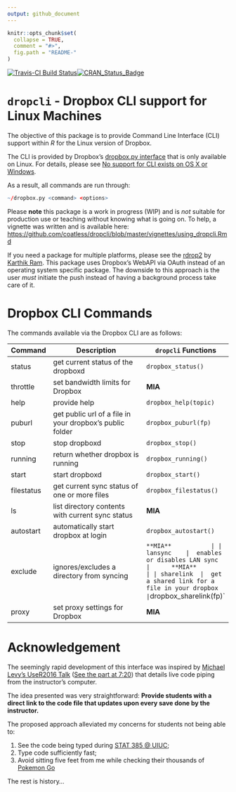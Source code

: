 ```yaml
---
output: github_document
---
```


<!-- README.md is generated from README.Rmd. Please edit that file -->

```r
knitr::opts_chunk$set(
  collapse = TRUE,
  comment = "#>",
  fig.path = "README-"
)
```

[![Travis-CI Build Status](https://travis-ci.org/coatless/dropcli.svg?branch=master)](https://travis-ci.org/coatless/dropcli)[![CRAN_Status_Badge](http://www.r-pkg.org/badges/version/dropcli)](https://cran.r-project.org/package=dropcli)

# `dropcli` - Dropbox CLI support for Linux Machines

The objective of this package is to provide Command Line Interface (CLI) support
within *R* for the Linux version of Dropbox. 

The CLI is provided by Dropbox's [dropbox.py interface](https://www.dropbox.com/en/help/9192) that is only available on Linux. For details, please see [No support for CLI exists on OS X or Windows](http://superuser.com/questions/678925/using-dropbox-from-the-command-line-on-osx).

As a result, all commands are run through:

```r
~/dropbox.py <command> <options>
```

Please **note** this package is a work in progress (WIP) and is *not* suitable
for production use or teaching without knowing what is going on. To help,
a vignette was written and is available here: <https://github.com/coatless/dropcli/blob/master/vignettes/using_dropcli.Rmd>

If you need a package for multiple platforms, please see the [rdrop2](https://github.com/karthik/rdrop2) by [Karthik Ram](https://github.com/karthik/). This package uses Dropbox's WebAPI via OAuth
instead of an operating system specific package. The downside to this approach
is the user *must* initiate the push instead of having a background process take care
of it.

# Dropbox CLI Commands

The commands available via the Dropbox CLI are as follows: 

| Command    | Description                                                  | `dropcli` Functions    |
|------------|--------------------------------------------------------------|------------------------|
| status     |  get current status of the dropboxd                          | `dropbox_status()`     |
| throttle   |  set bandwidth limits for Dropbox                            |       **MIA**          | 
| help       |  provide help                                                |`dropbox_help(topic)`   |
| puburl     |  get public url of a file in your dropbox's public folder    |`dropbox_puburl(fp)`    |
| stop       |  stop dropboxd                                               |`dropbox_stop()`        |
| running    |  return whether dropbox is running                           |`dropbox_running()`     | 
| start      |  start dropboxd                                              |`dropbox_start()`       |
| filestatus |  get current sync status of one or more files                |`dropbox_filestatus()`  |
| ls         |  list directory contents with current sync status            |      **MIA**           |
| autostart  |  automatically start dropbox at login                        |`dropbox_autostart()`   |
| exclude    |  ignores/excludes a directory from syncing                   |`     **MIA**           |
| lansync    |  enables or disables LAN sync                                |      **MIA**           |
| sharelink  |  get a shared link for a file in your dropbox                | `dropbox_sharelink(fp)`|
| proxy      |  set proxy settings for Dropbox                              |      **MIA**           |


# Acknowledgement

The seemingly rapid development of this interface was inspired by [Michael Levy's UseR2016 Talk](http://michaellevy.name/blog/useR-talk-on-teaching-R/) ([See the part at 7:20](https://channel9.msdn.com/Events/useR-international-R-User-conference/useR2016/Teaching-R-to-200-people-in-a-week#time=07m20s)) that details live code piping from the instructor's computer.

The idea presented was very straightforward: **Provide students with a 
direct link to the code file that updates upon every save done by the instructor.** 

The proposed approach alleviated my concerns for students not being able to:

1. See the code being typed during [STAT 385 @ UIUC](http://stat385.thecoatlessprofessor.com/);
2. Type code sufficiently fast;
3. Avoid sitting five feet from me while checking their thousands of [Pokemon Go](http://www.pokemon.com/us/pokemon-video-games/pokemon-go/)


The rest is history... 
